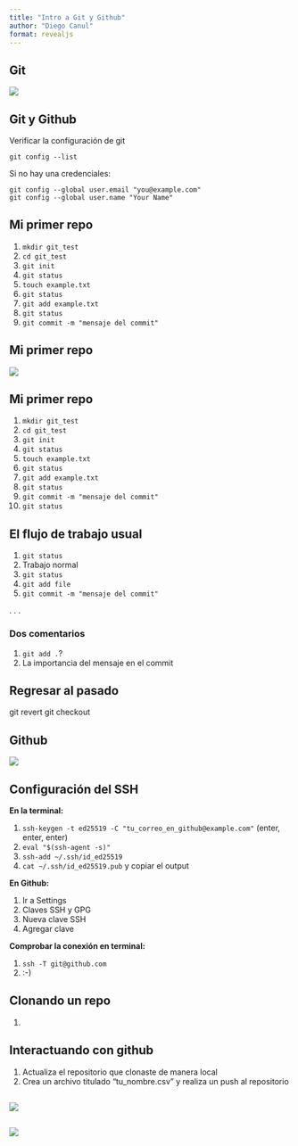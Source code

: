 ```yaml
---
title: "Intro a Git y Github"
author: "Diego Canul"
format: revealjs
---
```

## Git
![](./img/scenario1.png){fig-align="center"}

## Git y Github
Verificar la configuración de git
```
git config --list
```
Si no hay una credenciales:
```
git config --global user.email "you@example.com"
git config --global user.name "Your Name"
```
## Mi primer repo {.smaller}
1. ``` mkdir git_test ```
1. ``` cd git_test ```
1. ``` git init ```
1. ``` git status ```
1. ``` touch example.txt ```
1. ``` git status ```
1. ``` git add example.txt ```
1. ``` git status ```
1. ``` git commit -m "mensaje del commit" ```

## Mi primer repo
![](./img/error_commit.png){fig-align="center"}

## Mi primer repo {.smaller}
1. ``` mkdir git_test ```
1. ``` cd git_test ```
1. ``` git init ```
1. ``` git status ```
1. ``` touch example.txt ```
1. ``` git status ```
1. ``` git add example.txt ```
1. ``` git status ```
1. ``` git commit -m "mensaje del commit" ```
1. ``` git status ```

## El flujo de trabajo usual
:::{.incremental}
1. ``` git status ```
1. Trabajo normal
1. ``` git status ```
1. ``` git add file ```
1. ```git commit -m "mensaje del commit" ```
:::

. . .

### Dos comentarios
1. ``` git add .```?
1. La importancia del mensaje en el commit

## Regresar al pasado
git revert git checkout

## Github
![](./img/scenario2.png){fig-align="center"}

## Configuración del SSH {.scrollable}
**En la terminal:**

1. ``` ssh-keygen -t ed25519 -C "tu_correo_en_github@example.com" ``` (enter, enter, enter)
1. ``` eval "$(ssh-agent -s)" ```
1. ``` ssh-add ~/.ssh/id_ed25519 ```
1. ``` cat ~/.ssh/id_ed25519.pub ``` y copiar el output

**En Github:**

1. Ir a Settings
1. Claves SSH y GPG
1. Nueva clave SSH
1. Agregar clave

**Comprobar la conexión en terminal:**

1. ``` ssh -T git@github.com ```
1. :-)

## Clonando un repo
1. 

## Interactuando con github
1. Actualiza el repositorio que clonaste de manera local
1. Crea un archivo titulado "tu_nombre.csv" y realiza un push al repositorio

## 
![](./img/scenario3.png)

##
![](./img/scenario5.png)
